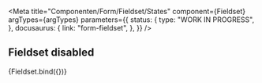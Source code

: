 
<Meta
  title="Componenten/Form/Fieldset/States"
  component={Fieldset}
  argTypes={argTypes}
  parameters={{
    status: {
      type: "WORK IN PROGRESS",
    },
    docusaurus: {
      link: "form-fieldset",
    },
  }}
/>

## Fieldset disabled

<Canvas>
  <Story name="Disabled" args={{ ...defaultArgs, disabled: true, withFields: true }}>
    {Fieldset.bind({})}
  </Story>
</Canvas>
